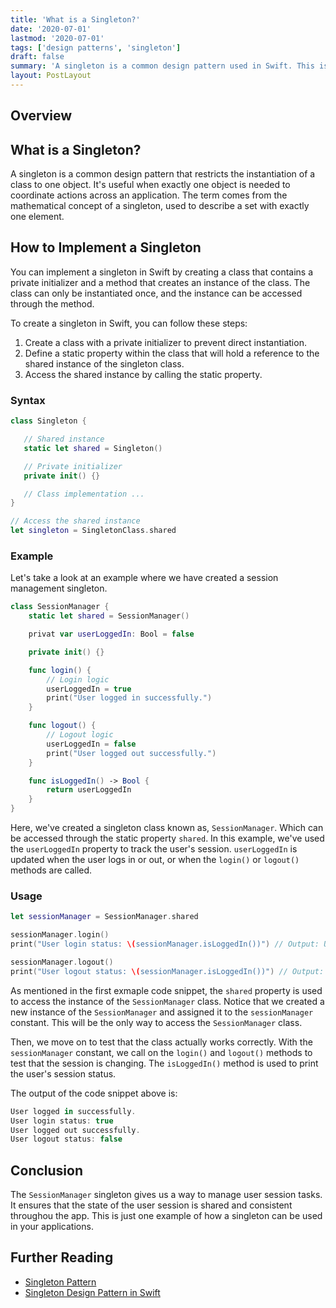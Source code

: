```yaml
---
title: 'What is a Singleton?'
date: '2020-07-01'
lastmod: '2020-07-01'
tags: ['design patterns', 'singleton']
draft: false
summary: 'A singleton is a common design pattern used in Swift. This is a short guide on how to implement a singleton in your applications.'
layout: PostLayout
---
```


## Overview

<TOCInline toc={props.toc} exclude="Overview" toHeading={2}></TOCInline>

## What is a Singleton?

A singleton is a common design pattern that restricts the instantiation of a class to one object. It's useful when exactly one object is needed to coordinate actions across an application. The term comes from the mathematical concept of a singleton, used to describe a set with exactly one element.

## How to Implement a Singleton

You can implement a singleton in Swift by creating a class that contains a private initializer and a method that creates an instance of the class. The class can only be instantiated once, and the instance can be accessed through the method.

To create a singleton in Swift, you can follow these steps:

1. Create a class with a private initializer to prevent direct instantiation.
2. Define a static property within the class that will hold a reference to the shared instance of the singleton class.
3. Access the shared instance by calling the static property.

### Syntax

```swift
class Singleton {

   // Shared instance
   static let shared = Singleton()

   // Private initializer
   private init() {}

   // Class implementation ...
}

// Access the shared instance
let singleton = SingletonClass.shared
```

### Example

Let's take a look at an example where we have created a session management singleton.

```swift
class SessionManager {
    static let shared = SessionManager()

    privat var userLoggedIn: Bool = false

    private init() {}

    func login() {
        // Login logic
        userLoggedIn = true
        print("User logged in successfully.")
    }

    func logout() {
        // Logout logic
        userLoggedIn = false
        print("User logged out successfully.")
    }

    func isLoggedIn() -> Bool {
        return userLoggedIn
    }
}
```

Here, we've created a singleton class known as, `SessionManager`. Which can be accessed through the static property `shared`.
In this example, we've used the `userLoggedIn` property to track the user's session. `userLoggedIn` is updated when the user logs in or out, or when the `login()` or `logout()` methods are called.

### Usage

```swift
let sessionManager = SessionManager.shared

sessionManager.login()
print("User login status: \(sessionManager.isLoggedIn())") // Output: User login status: true

sessionManager.logout()
print("User logout status: \(sessionManager.isLoggedIn())") // Output: User logout status: false
```

As mentioned in the first exmaple code snippet, the `shared` property is used to access the instance of the `SessionManager` class. Notice that we created a new instance of the `SessionManager` and assigned it to the `sessionManager` constant. This will be the only way to access the `SessionManager` class.

Then, we move on to test that the class actually works correctly. With the `sessionManager` constant, we call on the `login()` and `logout()` methods to test that the session is changing. The `isLoggedIn()` method is used to print the user's session status.

The output of the code snippet above is:

```swift
User logged in successfully.
User login status: true
User logged out successfully.
User logout status: false
```

## Conclusion

The `SessionManager` singleton gives us a way to manage user session tasks. It ensures that the state of the user session is shared and consistent throughou the app. This is just one example of how a singleton can be used in your applications.

## Further Reading

- [Singleton Pattern](https://en.wikipedia.org/wiki/Singleton_pattern)
- [Singleton Design Pattern in Swift](https://www.raywenderlich.com/477-design-patterns-on-ios-using-swift-part-1-2)

